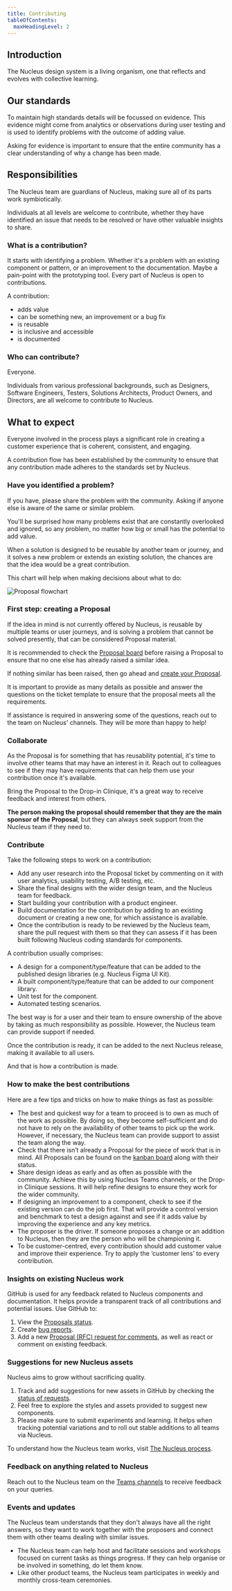 ```yaml
---
title: Contributing
tableOfContents:
  maxHeadingLevel: 2
---
```


## Introduction

<div class="purpose">
The Nucleus design system is a living organism, one that reflects and evolves with collective learning.
</div>

## Our standards

To maintain high standards details will be focussed on evidence. This evidence might come from analytics or observations during user testing and is used to identify problems with the outcome of adding value.

Asking for evidence is important to ensure that the entire community has a clear understanding of why a change has been made.

## Responsibilities

The Nucleus team are guardians of Nucleus, making sure all of its parts work symbiotically.

Individuals at all levels are welcome to contribute, whether they have identified an issue that needs to be resolved or have other valuable insights to share.

### What is a contribution?

It starts with identifying a problem. Whether it's a problem with an existing component or pattern, or an improvement to the documentation. Maybe a pain-point with the prototyping tool. Every part of Nucleus is open to contributions.

A contribution:

- adds value
- can be something new, an improvement or a bug fix
- is reusable
- is inclusive and accessible
- is documented

### Who can contribute?

Everyone.

Individuals from various professional backgrounds, such as Designers, Software Engineers, Testers, Solutions Architects, Product Owners, and Directors, are all welcome to contribute to Nucleus.

## What to expect

Everyone involved in the process plays a significant role in creating a customer experience that is coherent, consistent, and engaging.

A contribution flow has been established by the community to ensure that any contribution made adheres to the standards set by Nucleus.

### Have you identified a problem?

If you have, please share the problem with the community. Asking if anyone else is aware of the same or similar problem.

You'll be surprised how many problems exist that are constantly overlooked and ignored, so any problem, no matter how big or small has the potential to add value.

When a solution is designed to be reusable by another team or journey, and it solves a new problem or extends an existing solution, the chances are that the idea would be a great contribution.

This chart will help when making decisions about what to do:

![Proposal flowchart](@assets/guidelines/contribute/decision-tree.webp)

### First step: creating a Proposal

If the idea in mind is not currently offered by Nucleus, is reusable by multiple teams or user journeys, and is solving a problem that cannot be solved presently, that can be considered Proposal material.

It is recommended to check the [Proposal board](https://github.com/ConnectedHomes/nucleus/projects/6) before raising a Proposal to ensure that no one else has already raised a similar idea.

If nothing similar has been raised, then go ahead and [create your Proposal](https://github.com/ConnectedHomes/nucleus/issues/new?assignees=&labels=RFC,+draft&template=b--proposal.md&title=%5BRFC%5D+Title+of+the+Proposal).

It is important to provide as many details as possible and answer the questions on the ticket template to ensure that the proposal meets all the requirements.

If assistance is required in answering some of the questions, reach out to the team on Nucleus' channels. They will be more than happy to help!

### Collaborate

As the Proposal is for something that has reusability potential, it's time to involve other teams that may have an interest in it. Reach out to colleagues to see if they may have requirements that can help them use your contribution once it's available.

Bring the Proposal to the Drop-in Clinique, it's a great way to receive feedback and interest from others.

**The person making the proposal should remember that they are the main sponsor of the Proposal**, but they can always seek support from the Nucleus team if they need to.

### Contribute

Take the following steps to work on a contribution:

- Add any user research into the Proposal ticket by commenting on it with user analytics, usability testing, A/B testing, etc.
- Share the final designs with the wider design team, and the Nucleus team for feedback.
- Start building your contribution with a product engineer.
- Build documentation for the contribution by adding to an existing document or creating a new one, for which assistance is available.
- Once the contribution is ready to be reviewed by the Nucleus team, share the pull request with them so that they can assess if it has been built following Nucleus coding standards for components.

A contribution usually comprises:

- A design for a component/type/feature that can be added to the published design libraries (e.g. Nucleus Figma UI Kit).
- A built component/type/feature that can be added to our component library.
- Unit test for the component.
- Automated testing scenarios.

The best way is for a user and their team to ensure ownership of the above by taking as much responsibility as possible. However, the Nucleus team can provide support if needed.

Once the contribution is ready, it can be added to the next Nucleus release, making it available to all users.

And that is how a contribution is made.

### How to make the best contributions

Here are a few tips and tricks on how to make things as fast as possible:

- The best and quickest way for a team to proceed is to own as much of the work as possible. By doing so, they become self-sufficient and do not have to rely on the availability of other teams to pick up the work. However, if necessary, the Nucleus team can provide support to assist the team along the way.
- Check that there isn’t already a Proposal for the piece of work that is in mind. All Proposals can be found on the [kanban board](https://github.com/ConnectedHomes/nucleus/projects/6) along with their status.
- Share design ideas as early and as often as possible with the community. Achieve this by using Nucleus Teams channels, or the Drop-in Clinique sessions. It will help refine designs to ensure they work for the wider community.
- If designing an improvement to a component, check to see if the existing version can do the job first. That will provide a control version and benchmark to test a design against and see if it adds value by improving the experience and any key metrics.
- The proposer is the driver. If someone proposes a change or an addition to Nucleus, then they are the person who will be championing it.
- To be customer-centred, every contribution should add customer value and improve their experience. Try to apply the ‘customer lens’ to every contribution.

### Insights on existing Nucleus work

GitHub is used for any feedback related to Nucleus components and documentation. It helps provide a transparent track of all contributions and potential issues. Use GitHub to:

1. View the [Proposals status](https://github.com/ConnectedHomes/nucleus/projects/6).
2. Create [bug reports](https://github.com/ConnectedHomes/nucleus/issues/new?assignees=&labels=Bug&template=a--bug-report.md&title=%5Bbug%5D%20%5Bns-COMPONENT%5D).
3. Add a new [Proposal (RFC) request for comments](https://github.com/ConnectedHomes/nucleus/issues/new?assignees=&labels=RFC,+draft&template=b--proposal.md&title=%5BRFC%5D+Title+of+the+Proposal), as well as react or comment on existing feedback.

### Suggestions for new Nucleus assets

Nucleus aims to grow without sacrificing quality.

1. Track and add suggestions for new assets in GitHub by checking the [status of requests](https://github.com/ConnectedHomes/nucleus/projects/6).
2. Feel free to explore the styles and assets provided to suggest new components.
3. Please make sure to submit experiments and learning. It helps when tracking potential variations and to roll out stable additions to all teams via Nucleus.

To understand how the Nucleus team works, visit [The Nucleus process](/guidelines/process).

### Feedback on anything related to Nucleus

Reach out to the Nucleus team on the [Teams channels](https://teams.microsoft.com/l/team/19%3ac806c8b36aec4218ae469b1d0ff6a4c3%40thread.tacv2/conversations?groupId=1f9c2411-216b-42a8-9bb0-c51f28ff5071&tenantId=a603898f-7de2-45ba-b67d-d35fb519b2cf) to receive feedback on your queries.

### Events and updates

The Nucleus team understands that they don't always have all the right answers, so they want to work together with the proposers and connect them with other teams dealing with similar issues.

- The Nucleus team can help host and facilitate sessions and workshops focused on current tasks as things progress. If they can help organise or be involved in something, do let them know.
- Like other product teams, the Nucleus team participates in weekly and monthly cross-team ceremonies.
